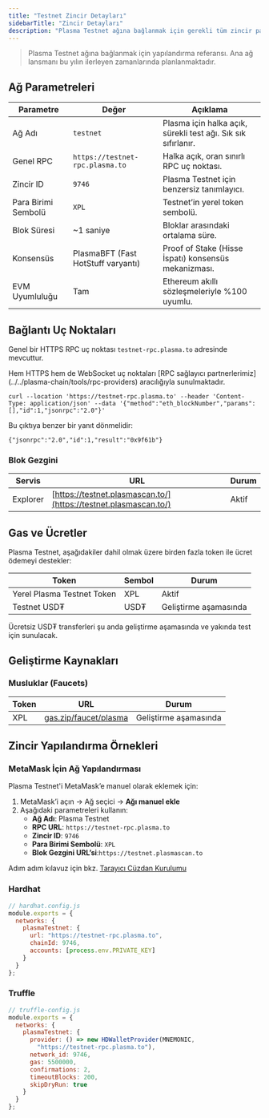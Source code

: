 ```yaml
---
title: "Testnet Zincir Detayları"
sidebarTitle: "Zincir Detayları"
description: "Plasma Testnet ağına bağlanmak için gerekli tüm zincir parametreleri, RPC uç noktaları, blok gezgini bağlantıları ve yapılandırma örnekleri."
---
```



> Plasma Testnet ağına bağlanmak için yapılandırma referansı. Ana ağ lansmanı bu yılın ilerleyen zamanlarında planlanmaktadır.

## Ağ Parametreleri

| Parametre         | Değer                             | Açıklama                                                  |
| ----------------- | --------------------------------- | --------------------------------------------------------- |
| Ağ Adı            | `testnet`                         | Plasma için halka açık, sürekli test ağı. Sık sık sıfırlanır. |
| Genel RPC         | `https://testnet-rpc.plasma.to`   | Halka açık, oran sınırlı RPC uç noktası.                  |
| Zincir ID         | `9746`                            | Plasma Testnet için benzersiz tanımlayıcı.                |
| Para Birimi Sembolü | `XPL`                           | Testnet’in yerel token sembolü.                           |
| Blok Süresi       | ~1 saniye                         | Bloklar arasındaki ortalama süre.                         |
| Konsensüs         | PlasmaBFT (Fast HotStuff varyantı) | Proof of Stake (Hisse İspatı) konsensüs mekanizması.      |
| EVM Uyumluluğu    | Tam                               | Ethereum akıllı sözleşmeleriyle %100 uyumlu.              |

## Bağlantı Uç Noktaları

Genel bir HTTPS RPC uç noktası `testnet-rpc.plasma.to` adresinde mevcuttur.

<Tip>
  Hem HTTPS hem de WebSocket uç noktaları [RPC sağlayıcı partnerlerimiz](../../plasma-chain/tools/rpc-providers) aracılığıyla sunulmaktadır.
</Tip>

```shell
curl --location 'https://testnet-rpc.plasma.to' --header 'Content-Type: application/json' --data '{"method":"eth_blockNumber","params":[],"id":1,"jsonrpc":"2.0"}'
```

Bu çıktıya benzer bir yanıt dönmelidir:

```output
{"jsonrpc":"2.0","id":1,"result":"0x9f61b"}
```

### Blok Gezgini

| Servis    | URL                                                              | Durum |
| --------- | ---------------------------------------------------------------- | ------ |
| Explorer  | [https://testnet.plasmascan.to/](https://testnet.plasmascan.to/) | Aktif  |

## Gas ve Ücretler

Plasma Testnet, aşağıdakiler dahil olmak üzere birden fazla token ile ücret ödemeyi destekler:

| Token                        | Sembol | Durum         |
| ---------------------------- | ------ | ------------- |
| Yerel Plasma Testnet Token   | XPL    | Aktif         |
| Testnet USD₮                | USD₮   | Geliştirme aşamasında |

<Tip>
  Ücretsiz USD₮ transferleri şu anda geliştirme aşamasında ve yakında test için sunulacak.
</Tip>

## Geliştirme Kaynakları

### Musluklar (Faucets)

| Token | URL                                                    | Durum         |
| ----- | ------------------------------------------------------ | -------------- |
| XPL   | [gas.zip/faucet/plasma](https://gas.zip/faucet/plasma) | Geliştirme aşamasında |

## Zincir Yapılandırma Örnekleri

### MetaMask İçin Ağ Yapılandırması

Plasma Testnet'i MetaMask’e manuel olarak eklemek için:

1. MetaMask’i açın → Ağ seçici → **Ağı manuel ekle**
2. Aşağıdaki parametreleri kullanın:
   * **Ağ Adı**: Plasma Testnet
   * **RPC URL**: `https://testnet-rpc.plasma.to`
   * **Zincir ID**: `9746`
   * **Para Birimi Sembolü**: `XPL`
   * **Blok Gezgini URL’si**:`https://testnet.plasmascan.to`

Adım adım kılavuz için bkz. [Tarayıcı Cüzdan Kurulumu](../asset-management/browser-wallet-setup)

### Hardhat

```javascript
// hardhat.config.js
module.exports = {
  networks: {
    plasmaTestnet: {
      url: "https://testnet-rpc.plasma.to",
      chainId: 9746,
      accounts: [process.env.PRIVATE_KEY]
    }
  }
};
```

### Truffle

```javascript
// truffle-config.js
module.exports = {
  networks: {
    plasmaTestnet: {
      provider: () => new HDWalletProvider(MNEMONIC,
        "https://testnet-rpc.plasma.to"),
      network_id: 9746,
      gas: 5500000,
      confirmations: 2,
      timeoutBlocks: 200,
      skipDryRun: true
    }
  }
};
```
